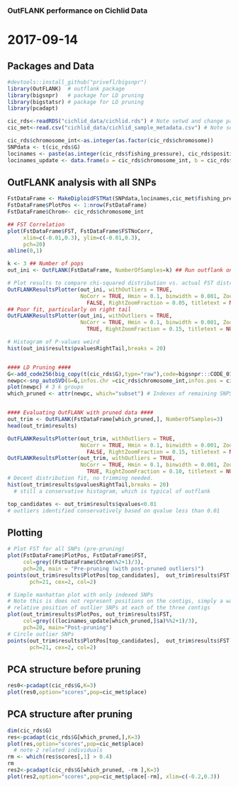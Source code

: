 ### OutFLANK performance on Cichlid Data 

# 2017-09-14

## Packages and Data ##
```r
#devtools::install_github("privefl/bigsnpr")
library(OutFLANK)  # outflank package
library(bigsnpr)   # package for LD pruning
library(bigstatsr) # package for LD pruning 
library(pcadapt)

cic_rds<-readRDS("cichlid_data/cichlid.rds") # Note setwd and change path accordingly
cic_met<-read.csv("cichlid_data/cichlid_sample_metadata.csv") # Note setwd and change path accordingly

cic_rds$chromosome_int<-as.integer(as.factor(cic_rds$chromosome))
SNPdata <- t(cic_rds$G)
locinames <- paste(as.integer(cic_rds$fishing_pressure), cic_rds$position, sep="_")
locinames_update <- data.frame(a = cic_rds$chromosome_int, b = cic_rds$position)
```


## OutFLANK analysis with all SNPs
```r
FstDataFrame <- MakeDiploidFSTMat(SNPdata,locinames,cic_met$fishing_pressure)
FstDataFrame$PlotPos <- 1:nrow(FstDataFrame)
FstDataFrame$Chrom<- cic_rds$chromosome_int

## FST Correlation
plot(FstDataFrame$FST, FstDataFrame$FSTNoCorr, 
     xlim=c(-0.01,0.3), ylim=c(-0.01,0.3),
     pch=20)
abline(0,1)

k <- 3 ## Number of pops 
out_ini <- OutFLANK(FstDataFrame, NumberOfSamples=k) ## Run outflank on FST dataframe

# Plot results to compare chi-squared distribution vs. actual FST distribution
OutFLANKResultsPlotter(out_ini, withOutliers = TRUE,
                       NoCorr = TRUE, Hmin = 0.1, binwidth = 0.001, Zoom =
                         FALSE, RightZoomFraction = 0.05, titletext = NULL)
## Poor fit, particularly on right tail
OutFLANKResultsPlotter(out_ini, withOutliers = TRUE,
                       NoCorr = TRUE, Hmin = 0.1, binwidth = 0.001, Zoom =
                         TRUE, RightZoomFraction = 0.15, titletext = NULL)

# Histogram of P-values weird
hist(out_ini$results$pvaluesRightTail,breaks = 20)


#### LD Pruning ####
G<-add_code256(big_copy(t(cic_rds$G),type="raw"),code=bigsnpr:::CODE_012)
newpc<-snp_autoSVD(G=G,infos.chr =cic_rds$chromosome_int,infos.pos = cic_rds$position)
plot(newpc) # 3 k groups
which_pruned <- attr(newpc, which="subset") # Indexes of remaining SNPS after pruning


#### Evaluating OutFLANK with pruned data ####
out_trim <- OutFLANK(FstDataFrame[which_pruned,], NumberOfSamples=3)
head(out_trim$results)

OutFLANKResultsPlotter(out_trim, withOutliers = TRUE,
                       NoCorr = TRUE, Hmin = 0.1, binwidth = 0.001, Zoom =
                         FALSE, RightZoomFraction = 0.15, titletext = NULL)
OutFLANKResultsPlotter(out_trim, withOutliers = TRUE,
                       NoCorr = TRUE, Hmin = 0.1, binwidth = 0.001, Zoom =
                         TRUE, RightZoomFraction = 0.10, titletext = NULL)
# Decent distribution fit, no trimming needed. 
hist(out_trim$results$pvaluesRightTail,breaks = 20)
  # still a conservative histogram, which is typical of outflank

top_candidates <- out_trim$results$qvalues<0.01 
# outliers identified conservatively based on qvalue less than 0.01
```

## Plotting
```r
# Plot FST for all SNPs (pre-pruning)
plot(FstDataFrame$PlotPos, FstDataFrame$FST,
     col=grey((FstDataFrame$Chrom%%2+1)/3),
     pch=20, main = "Pre-pruning (with post-pruned outliers)")
points(out_trim$results$PlotPos[top_candidates],  out_trim$results$FST[top_candidates], 
       pch=21, cex=2, col=2)

# Simple manhattan plot with only indexed SNPs 
# Note this is does not represent positions on the contigs, simply a way of roughly visuallizing
# relative position of outlier SNPs at each of the three contigs
plot(out_trim$results$PlotPos, out_trim$results$FST,
     col=grey(((locinames_update[which_pruned,]$a)%%2+1)/3),
     pch=20, main="Post-pruning")
# Circle outlier SNPs 
points(out_trim$results$PlotPos[top_candidates],  out_trim$results$FST[top_candidates], 
       pch=21, cex=2, col=2)
```

## PCA structure before pruning
```r
res0<-pcadapt(cic_rds$G,K=3)
plot(res0,option="scores",pop=cic_met$place)
```

## PCA structure after pruning
```r
dim(cic_rds$G)
res<-pcadapt(cic_rds$G[which_pruned,],K=3)
plot(res,option="scores",pop=cic_met$place)
  # note 2 related individuals
rm <- which(res$scores[,1] > 0.4)
rm
res2<-pcadapt(cic_rds$G[which_pruned, -rm ],K=3)
plot(res2,option="scores",pop=cic_met$place[-rm], xlim=c(-0.2,0.3))
```
